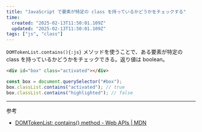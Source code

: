 ```yaml
---
title: "JavaScript で要素が特定の class を持っているかどうかをチェックする"
time:
  created: "2025-02-13T11:50:01.109Z"
  updated: "2025-02-13T11:50:01.109Z"
tags: ["js", "class"]
---
```


`DOMTokenList.contains(){:js}` メソッドを使うことで、ある要素が特定の class を持っているかどうかをチェックできる。返り値は boolean。

```html
<div id="box" class="activated"></div>
```

```javascript
const box = document.querySelector("#box");
box.classList.contains("activated"); // true
box.classList.contains("highlighted"); // false
```

---

参考

- [DOMTokenList: contains() method - Web APIs | MDN](https://developer.mozilla.org/en-US/docs/Web/API/DOMTokenList/contains)

